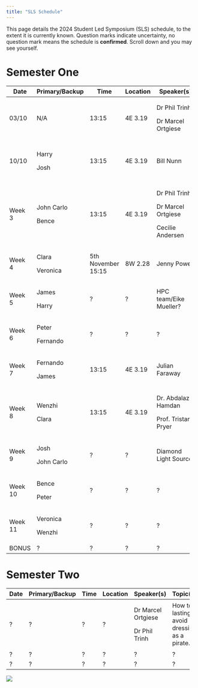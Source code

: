 ```yaml
---
title: "SLS Schedule"
---
```


This page details the 2024 Student Led Symposium (SLS) schedule, to the extent it is currently known. Question marks indicate uncertainty, no question mark means the schedule is **confirmed**. Scroll down and you may see yourself.

# Semester One

+----------+----------------+--------------------+----------+------------------------+--------------------------------+
| Date     | Primary/Backup | Time               | Location | Speaker(s)             | Topic(s)                       |
+==========+================+====================+==========+========================+================================+
| 03/10    | N/A            | 13:15              | 4E 3.19  | Dr Phil Trinh          | Introduction to SLS.           |
|          |                |                    |          |                        |                                |
|          |                |                    |          | Dr Marcel Ortgiese     |                                |
+----------+----------------+--------------------+----------+------------------------+--------------------------------+
| 10/10    | Harry          | 13:15              | 4E 3.19  | Bill Nunn              | Basic Git and GitHub.          |
|          |                |                    |          |                        |                                |
|          | Josh           |                    |          |                        | A website.                     |
+----------+----------------+--------------------+----------+------------------------+--------------------------------+
| Week 3   | John Carlo     | 13:15              | 4E 3.19  | Dr Phil Trinh          | Life as a PhD Student.         |
|          |                |                    |          |                        |                                |
|          | Bence          |                    |          | Dr Marcel Ortgiese     | Software/Literature tools.     |
|          |                |                    |          |                        |                                |
|          |                |                    |          | Cecilie Andersen       | Time Management.               |
+----------+----------------+--------------------+----------+------------------------+--------------------------------+
| Week 4   | Clara          | 5th November 15:15 | 8W 2.28  | Jenny Power            | How to give a good talk        |
|          |                |                    |          |                        |                                |
|          | Veronica       |                    |          |                        |                                |
+----------+----------------+--------------------+----------+------------------------+--------------------------------+
| Week 5   | James          | ?                  | ?        | HPC team/Eike Mueller? | HPC?                           |
|          |                |                    |          |                        |                                |
|          | Harry          |                    |          |                        |                                |
+----------+----------------+--------------------+----------+------------------------+--------------------------------+
| Week 6   | Peter          | ?                  | ?        | ?                      | ?                              |
|          |                |                    |          |                        |                                |
|          | Fernando       |                    |          |                        |                                |
+----------+----------------+--------------------+----------+------------------------+--------------------------------+
| Week 7   | Fernando       | 13:15              | 4E 3.19  | Julian Faraway         | Exploratory data visualisation |
|          |                |                    |          |                        |                                |
|          | James          |                    |          |                        |                                |
+----------+----------------+--------------------+----------+------------------------+--------------------------------+
| Week 8   | Wenzhi         | 13:15              | 4E 3.19  | Dr. Abdalaziz Hamdan   | Firedrake and finite elements  |
|          |                |                    |          |                        |                                |
|          | Clara          |                    |          | Prof. Tristan Pryer    |                                |
+----------+----------------+--------------------+----------+------------------------+--------------------------------+
| Week 9   | Josh           | ?                  | ?        | Diamond Light Source   | ITT Problems Briefing          |
|          |                |                    |          |                        |                                |
|          | John Carlo     |                    |          |                        |                                |
+----------+----------------+--------------------+----------+------------------------+--------------------------------+
| Week 10  | Bence          | ?                  | ?        | ?                      | ?                              |
|          |                |                    |          |                        |                                |
|          | Peter          |                    |          |                        |                                |
+----------+----------------+--------------------+----------+------------------------+--------------------------------+
| Week 11  | Veronica       | ?                  | ?        | ?                      | ?                              |
|          |                |                    |          |                        |                                |
|          | Wenzhi         |                    |          |                        |                                |
+----------+----------------+--------------------+----------+------------------------+--------------------------------+
| BONUS    | ?              | ?                  | ?        | ?                      | ?                              |
+----------+----------------+--------------------+----------+------------------------+--------------------------------+

# Semester Two

+--------+----------------+--------+----------+--------------------+----------------------------------------------+
| Date   | Primary/Backup | Time   | Location | Speaker(s)         | Topic(s)                                     |
+========+================+========+==========+====================+==============================================+
| ?      | ?              | ?      | ?        | Dr Marcel Ortgiese | How to lastingly avoid dressing as a pirate. |
|        |                |        |          |                    |                                              |
|        |                |        |          | Dr Phil Trinh      |                                              |
+--------+----------------+--------+----------+--------------------+----------------------------------------------+
| ?      | ?              | ?      | ?        | ?                  | ?                                            |
+--------+----------------+--------+----------+--------------------+----------------------------------------------+
| ?      | ?              | ?      | ?        | ?                  | ?                                            |
+--------+----------------+--------+----------+--------------------+----------------------------------------------+

![](cohort11.jpg)

